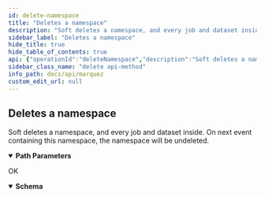 ```yaml
---
id: delete-namespace
title: "Deletes a namespace"
description: "Soft deletes a namespace, and every job and dataset inside. On next event containing this namespace, the namespace will be undeleted."
sidebar_label: "Deletes a namespace"
hide_title: true
hide_table_of_contents: true
api: {"operationId":"deleteNamespace","description":"Soft deletes a namespace, and every job and dataset inside. On next event containing this namespace, the namespace will be undeleted.","tags":["Namespaces"],"responses":{"200":{"description":"OK","content":{"application/json":{"schema":{"type":"object","properties":{"name":{"description":"The name of the namespace.","type":"string"},"createdAt":{"description":"An [ISO-8601](https://en.wikipedia.org/wiki/ISO_8601) timestamp representing the date/time the namespace was created.","type":"string","format":"date-time"},"updatedAt":{"description":"An [ISO-8601](https://en.wikipedia.org/wiki/ISO_8601) timestamp representing the date/time the namespace was updated.","type":"string","format":"date-time"},"ownerName":{"description":"The owner of the namespace.","type":"string"},"description":{"description":"The description of the namespace.","type":"string"}},"example":{"name":"my-namespace","createdAt":"2019-05-09T19:49:24.201361Z","updatedAt":"2019-05-09T19:49:24.201361Z","ownerName":"me","description":"My first namespace!"},"title":"Namespace"}}}}},"parameters":[{"name":"namespace","in":"path","description":"The name of the namespace.","required":true,"schema":{"type":"string","maxLength":1024,"example":"my-namespace"}}],"method":"delete","path":"/namespaces/{namespace}","servers":[{"url":"http://localhost:5000/api/v1","description":"Local API server"}],"info":{"title":"Marquez","version":"0.41.0-SNAPSHOT","description":"Marquez is an open source **metadata service** for the **collection**, **aggregation**, and **visualization** of a data ecosystem's metadata.","license":{"name":"Apache 2.0","url":"http://www.apache.org/licenses/LICENSE-2.0.html"}},"postman":{"name":"Deletes a namespace","description":{"content":"Soft deletes a namespace, and every job and dataset inside. On next event containing this namespace, the namespace will be undeleted.","type":"text/plain"},"url":{"path":["namespaces",":namespace"],"host":["{{baseUrl}}"],"query":[],"variable":[{"disabled":false,"description":{"content":"(Required) The name of the namespace.","type":"text/plain"},"type":"any","value":"","key":"namespace"}]},"header":[{"key":"Accept","value":"application/json"}],"method":"DELETE"}}
sidebar_class_name: "delete api-method"
info_path: docs/api/marquez
custom_edit_url: null
---
```



## Deletes a namespace



Soft deletes a namespace, and every job and dataset inside. On next event containing this namespace, the namespace will be undeleted.

<details style={{"marginBottom":"1rem"}} data-collapsed={false} open={true}><summary style={{}}><strong>Path Parameters</strong></summary><div><ul><ParamsItem className={"paramsItem"} param={{"name":"namespace","in":"path","description":"The name of the namespace.","required":true,"schema":{"type":"string","maxLength":1024,"example":"my-namespace"}}}></ParamsItem></ul></div></details><div><ApiTabs><TabItem label={"200"} value={"200"}><div>

OK

</div><div><MimeTabs schemaType={"response"}><TabItem label={"application/json"} value={"application/json"}><SchemaTabs><TabItem label={"Schema"} value={"Schema"}><details style={{}} data-collapsed={false} open={true}><summary style={{"textAlign":"left"}}><strong>Schema</strong></summary><div style={{"textAlign":"left","marginLeft":"1rem"}}></div><ul style={{"marginLeft":"1rem"}}><SchemaItem collapsible={false} name={"name"} required={false} schemaName={"string"} qualifierMessage={undefined} schema={{"description":"The name of the namespace.","type":"string"}}></SchemaItem><SchemaItem collapsible={false} name={"createdAt"} required={false} schemaName={"date-time"} qualifierMessage={undefined} schema={{"description":"An [ISO-8601](https://en.wikipedia.org/wiki/ISO_8601) timestamp representing the date/time the namespace was created.","type":"string","format":"date-time"}}></SchemaItem><SchemaItem collapsible={false} name={"updatedAt"} required={false} schemaName={"date-time"} qualifierMessage={undefined} schema={{"description":"An [ISO-8601](https://en.wikipedia.org/wiki/ISO_8601) timestamp representing the date/time the namespace was updated.","type":"string","format":"date-time"}}></SchemaItem><SchemaItem collapsible={false} name={"ownerName"} required={false} schemaName={"string"} qualifierMessage={undefined} schema={{"description":"The owner of the namespace.","type":"string"}}></SchemaItem><SchemaItem collapsible={false} name={"description"} required={false} schemaName={"string"} qualifierMessage={undefined} schema={{"description":"The description of the namespace.","type":"string"}}></SchemaItem></ul></details></TabItem><TabItem label={"Example (from schema)"} value={"Example (from schema)"}><ResponseSamples responseExample={"{\n  \"name\": \"my-namespace\",\n  \"createdAt\": \"2019-05-09T19:49:24.201361Z\",\n  \"updatedAt\": \"2019-05-09T19:49:24.201361Z\",\n  \"ownerName\": \"me\",\n  \"description\": \"My first namespace!\"\n}"} language={"json"}></ResponseSamples></TabItem></SchemaTabs></TabItem></MimeTabs></div></TabItem></ApiTabs></div>
      
